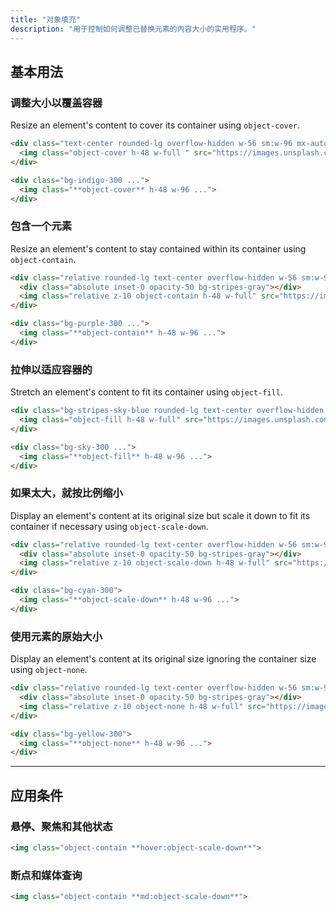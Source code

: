 ```yaml
---
title: "对象填充"
description: "用于控制如何调整已替换元素的内容大小的实用程序。"
---
```




## 基本用法

### 调整大小以覆盖容器

Resize an element's content to cover its container using `object-cover`.

```html {{ example: true }}
<div class="text-center rounded-lg overflow-hidden w-56 sm:w-96 mx-auto">
  <img class="object-cover h-48 w-full " src="https://images.unsplash.com/photo-1554629947-334ff61d85dc?ixid=MnwxMjA3fDB8MHxwaG90by1wYWdlfHx8fGVufDB8fHx8&ixlib=rb-1.2.1&auto=format&fit=crop&w=1024&h=1280&q=80" />
</div>
```

```html
<div class="bg-indigo-300 ...">
  <img class="**object-cover** h-48 w-96 ...">
</div>
```

### 包含一个元素

Resize an element's content to stay contained within its container using `object-contain`.

```html {{ example: true }}
<div class="relative rounded-lg text-center overflow-hidden w-56 sm:w-96 mx-auto">
  <div class="absolute inset-0 opacity-50 bg-stripes-gray"></div>
  <img class="relative z-10 object-contain h-48 w-full" src="https://images.unsplash.com/photo-1554629947-334ff61d85dc?ixid=MnwxMjA3fDB8MHxwaG90by1wYWdlfHx8fGVufDB8fHx8&ixlib=rb-1.2.1&auto=format&fit=crop&w=1024&h=1280&q=80" />
</div>
```

```html
<div class="bg-purple-300 ...">
  <img class="**object-contain** h-48 w-96 ...">
</div>
```

### 拉伸以适应容器的

Stretch an element's content to fit its container using `object-fill`.

```html {{ example: true }}
<div class="bg-stripes-sky-blue rounded-lg text-center overflow-hidden w-56 sm:w-96 mx-auto">
  <img class="object-fill h-48 w-full" src="https://images.unsplash.com/photo-1554629947-334ff61d85dc?ixid=MnwxMjA3fDB8MHxwaG90by1wYWdlfHx8fGVufDB8fHx8&ixlib=rb-1.2.1&auto=format&fit=crop&w=1024&h=1280&q=80" />
</div>
```

```html
<div class="bg-sky-300 ...">
  <img class="**object-fill** h-48 w-96 ...">
</div>
```

### 如果太大，就按比例缩小

Display an element's content at its original size but scale it down to fit its container if necessary using `object-scale-down`.

```html {{ example: true }}
<div class="relative rounded-lg text-center overflow-hidden w-56 sm:w-96 mx-auto">
  <div class="absolute inset-0 opacity-50 bg-stripes-gray"></div>
  <img class="relative z-10 object-scale-down h-48 w-full" src="https://images.unsplash.com/photo-1554629947-334ff61d85dc?ixid=MnwxMjA3fDB8MHxwaG90by1wYWdlfHx8fGVufDB8fHx8&ixlib=rb-1.2.1&auto=format&fit=crop&w=128&h=160&q=80" />
</div>
```

```html
<div class="bg-cyan-300">
  <img class="**object-scale-down** h-48 w-96 ...">
</div>
```

### 使用元素的原始大小

Display an element's content at its original size ignoring the container size using `object-none`.

```html {{ example: true }}
<div class="relative rounded-lg text-center overflow-hidden w-56 sm:w-96 mx-auto">
  <div class="absolute inset-0 opacity-50 bg-stripes-gray"></div>
  <img class="relative z-10 object-none h-48 w-full" src="https://images.unsplash.com/photo-1554629947-334ff61d85dc?ixid=MnwxMjA3fDB8MHxwaG90by1wYWdlfHx8fGVufDB8fHx8&ixlib=rb-1.2.1&auto=format&fit=crop&w=1024&h=1280&q=80" />
</div>
```

```html
<div class="bg-yellow-300">
  <img class="**object-none** h-48 w-96 ...">
</div>
```

---

## <Heading ignore>应用条件</Heading>

### <Heading ignore>悬停、聚焦和其他状态</Heading>

<HoverFocusAndOtherStates defaultClass="object-contain" featuredClass="object-scale-down">

```html
<img class="object-contain **hover:object-scale-down**">
```

</HoverFocusAndOtherStates>

### <Heading ignore>断点和媒体查询</Heading>

<BreakpointsAndMediaQueries defaultClass="object-contain" featuredClass="object-scale-down">

```html
<img class="object-contain **md:object-scale-down**">
```

</BreakpointsAndMediaQueries>
